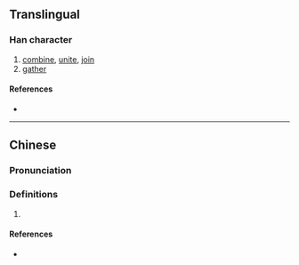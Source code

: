 {{also|合}}
{{character info/new}}
==Translingual==

===Han character===
{{Han char|rn=66|rad=攴|as=06|sn=10|four=81647|canj=ORYE|ids=⿰合攴}}

# [[combine]], [[unite]], [[join]]
# [[gather]]

====References====
* {{Han ref|kx=0470.080|dkj=13173|dj=0820.140|hdz=21456.050|uh=6546|ud=25926|bh=D1CE|bd=53710}}

----

==Chinese==
{{zh-forms}}

===Pronunciation===
{{zh-pron
|m=hé
|c=gap3
|h=
|md=
|mn=
|w=
|mc=
|oc=
|cat=n
}}

===Definitions===
{{zh-hanzi}}

# {{rfdef|lang=zh}}

====References====
* {{R:yue:Hanzi}}